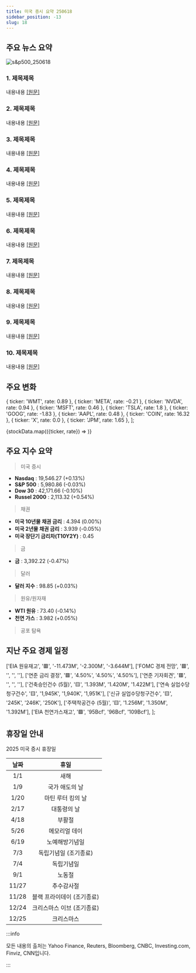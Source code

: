 ```yaml
---
title: 미국 증시 요약 250618
sidebar_position: -13
slug: 18
---
```


## 주요 뉴스 요약

![s&p500_250618](/map/250618.png)

### 1. **제목제목**

내용내용 [[원문]](https://finance.yahoo.com/news/live/stock-market-today-dow-sp-500-nasdaq-stall-as-fed-holds-rates-steady-forecasts-2-cuts-in-2025-180946600.html)

### 2. **제목제목**

내용내용 [[원문]](https://finance.yahoo.com/news/nippon-steel-finalizes-15b-takeover-144428904.html)

### 3. **제목제목**

내용내용 [[원문]](https://www.reuters.com/business/finance/stablecoins-market-cap-surges-record-high-us-senate-passes-bill-2025-06-18/)

### 4. **제목제목**

내용내용 [[원문]](https://www.reuters.com/business/finance/stablecoins-gain-ground-with-corporates-us-legislation-takes-shape-2025-06-17/)

### 5. **제목제목**

내용내용 [[원문]](https://www.reuters.com/business/texas-instruments-plans-invest-over-60-billion-us-make-foundational-chips-2025-06-18/)

### 6. **제목제목**

내용내용 [[원문]](https://www.reuters.com/business/intel-appoints-engineering-hires-part-ceo-tans-turnaround-strategy-2025-06-18/)

### 7. **제목제목**

내용내용 [[원문]](https://www.reuters.com/sustainability/boards-policy-regulation/eu-antitrust-regulators-investigate-36-billion-mars-bid-kellanova-sources-say-2025-06-18/)

### 8. **제목제목**

내용내용 [[원문]](https://finance.yahoo.com/news/fed-holds-rates-steady-stays-on-track-for-2-cuts-in-2025-180123634.html)

### 9. **제목제목**

내용내용 [[원문]](https://www.reuters.com/business/world-at-work/microsoft-planning-thousands-job-cuts-aimed-salespeople-bloomberg-news-reports-2025-06-18/)

### 10. **제목제목**

내용내용 [[원문]](https://www.reuters.com/world/us/us-weekly-jobless-claims-fall-still-elevated-2025-06-18/)

## 주요 변화

  { ticker: 'WMT', rate: 0.89 },
  { ticker: 'META', rate: -0.21 },
  { ticker: 'NVDA', rate: 0.94 },
  { ticker: 'MSFT', rate: 0.46 },
  { ticker: 'TSLA', rate: 1.8 },
  { ticker: 'GOOG', rate: -1.83 },
  { ticker: 'AAPL', rate: 0.48 },
  { ticker: 'COIN', rate: 16.32 },
  { ticker: 'X', rate: 0.0 },
  { ticker: 'JPM', rate: 1.65 },
];

{stockData.map(({ticker, rate}) => <StockCardMini key={ticker} ticker={ticker} rate={rate}></StockCardMini>)}

## 주요 지수 요약

> 미국 증시

- **Nasdaq** : 19,546.27 (+0.13%)
- **S&P 500** : 5,980.86 (-0.03%)
- **Dow 30** : 42,171.66 (-0.10%)
- **Russel 2000** : 2,113.32 (+0.54%)

> 채권

- **미국 10년물 채권 금리** : 4.394 (0.00%)
- **미국 2년물 채권 금리** : 3.939 (-0.05%)
- **미국 장단기 금리차(T10Y2Y)** : 0.45

> 금

- **금** : 3,392.22 (-0.47%)

> 달러

- **달러 지수** : 98.85 (+0.03%)

> 원유/원자재

- **WTI 원유** : 73.40 (-0.14%)
- **천연 가스** : 3.982 (+0.05%)

> 공포 탐욕

<FearAndGreed fearAndGreedIndex={54} vix={20.14} vixRate={-6.76} />

## 지난 주요 경제 일정

  ['EIA 원유재고', '🟥', '-11.473M', '-2.300M', '-3.644M'],
  ['FOMC 경제 전망', '🟥', '', '', ''],
  ['연준 금리 결정', '🟥', '4.50%', '4.50%', '4.50%'],
  ['연준 기자회견', '🟥', '', '', ''],
  ['건축승인건수 (5월)', '🟨', '1.393M', '1.420M', '1.422M'],
  ['연속 실업수당청구건수', '🟨', '1,945K', '1,940K', '1,951K'],
  ['신규 실업수당청구건수', '🟨', '245K', '246K', '250K'],
  ['주택착공건수 (5월)', '🟨', '1.256M', '1.350M', '1.392M'],
  ['EIA 천연가스재고', '🟩', '95Bcf', '96Bcf', '109Bcf'],
];

<EconomicCalendar data={eventsData} />

## 휴장일 안내

2025 미국 증시 휴장일

| 날짜  |            휴일            |
| :---: | :------------------------: |
|  1/1  |            새해            |
|  1/9  |       국가 애도의 날       |
| 1/20  |     마틴 루터 킹의 날      |
| 2/17  |        대통령의 날         |
| 4/18  |           부활절           |
| 5/26  |       메모리얼 데이        |
| 6/19  |       노예해방기념일       |
|  7/3  |   독립기념일 (조기종료)    |
|  7/4  |         독립기념일         |
|  9/1  |           노동절           |
| 11/27 |         추수감사절         |
| 11/28 | 블랙 프라이데이 (조기종료) |
| 12/24 | 크리스마스 이브 (조기종료) |
| 12/25 |         크리스마스         |

:::info

모든 내용의 출처는 Yahoo Finance, Reuters, Bloomberg, CNBC, Investing.com, Finviz, CNN입니다.

:::
